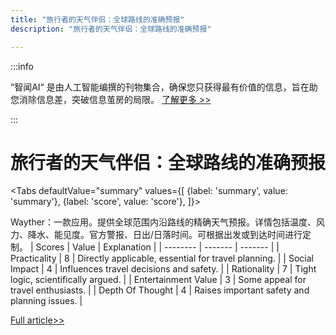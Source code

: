 ```yaml
---
title: "旅行者的天气伴侣：全球路线的准确预报"
description: "旅行者的天气伴侣：全球路线的准确预报"

---
```



:::info

“智闻AI“ 是由人工智能编撰的刊物集合，确保您只获得最有价值的信息，旨在助您消除信息差，突破信息茧房的局限。  [了解更多 >>](/)

:::

# 旅行者的天气伴侣：全球路线的准确预报


<Tabs
	defaultValue="summary"
	values={[
	{label: 'summary', value: 'summary'},
	{label: 'score', value: 'score'},
]}>
<TabItem value="summary">


Wayther：一款应用。提供全球范围内沿路线的精确天气预报。详情包括温度、风力、降水、能见度。官方警报、日出/日落时间。可根据出发或到达时间进行定制。
</TabItem>
<TabItem value="score">
	| Scores     | Value   | Explanation |
	| -------- | ------- | ------- |
	| Practicality  | 8    | Directly applicable, essential for travel planning.    |
	| Social Impact | 4     | Influences travel decisions and safety.    |
	| Rationality    | 7    | Tight logic, scientifically argued.    |
	| Entertainment Value    | 3    | Some appeal for travel enthusiasts.    |
	| Depth Of Thought    | 4    | Raises important safety and planning issues.    |
</TabItem>
</Tabs>

[Full article>>](https://www.producthunt.com/posts/wayther)
